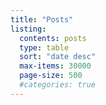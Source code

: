 ```yaml
---
title: "Posts"
listing:
  contents: posts
  type: table
  sort: "date desc"
  max-items: 30000
  page-size: 500
  #categories: true
---
```


